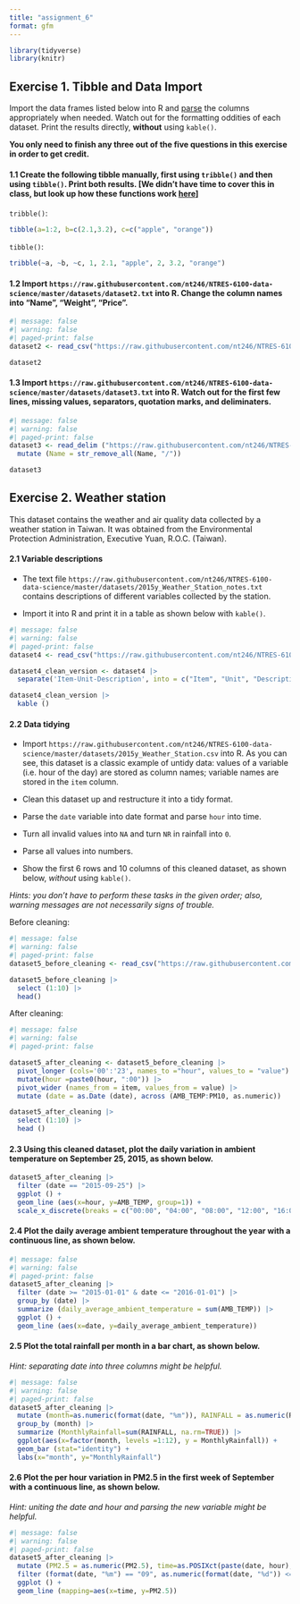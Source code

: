 ```yaml
---
title: "assignment_6"
format: gfm
---
```


```r
library(tidyverse)
library(knitr)
```

## **Exercise 1. Tibble and Data Import**

Import the data frames listed below into R and [parse](https://r4ds.had.co.nz/data-import.html#parsing-a-vector) the columns appropriately when needed. Watch out for the formatting oddities of each dataset. Print the results directly, **without** using `kable()`.

**You only need to finish any three out of the five questions in this exercise in order to get credit.**

#### **1.1 Create the following tibble manually, first using `tribble()` and then using `tibble()`. Print both results. \[We didn’t have time to cover this in class, but look up how these functions work [here](https://r4ds.had.co.nz/tibbles.html#creating-tibbles)\]**

`tribble()`:

```r
tibble(a=1:2, b=c(2.1,3.2), c=c("apple", "orange"))
```

`tibble()`:

```r
tribble(~a, ~b, ~c, 1, 2.1, "apple", 2, 3.2, "orange")
```

#### **1.2 Import `https://raw.githubusercontent.com/nt246/NTRES-6100-data-science/master/datasets/dataset2.txt` into R. Change the column names into “Name”, “Weight”, “Price”.**

```r
#| message: false
#| warning: false
#| paged-print: false
dataset2 <- read_csv("https://raw.githubusercontent.com/nt246/NTRES-6100-data-science/master/datasets/dataset2.txt", col_names = c("Name", "Weight", "Price"))

dataset2
```

#### **1.3 Import `https://raw.githubusercontent.com/nt246/NTRES-6100-data-science/master/datasets/dataset3.txt` into R. Watch out for the first few lines, missing values, separators, quotation marks, and deliminaters.**

```r
#| message: false
#| warning: false
#| paged-print: false
dataset3 <- read_delim ("https://raw.githubusercontent.com/nt246/NTRES-6100-data-science/master/datasets/dataset3.txt", delim=";", skip=3, col_names = c("Name", "Weight", "Price"), na = c("Not Available", "?")) |>
  mutate (Name = str_remove_all(Name, "/"))

dataset3
```

## **Exercise 2. Weather station**

This dataset contains the weather and air quality data collected by a weather station in Taiwan. It was obtained from the Environmental Protection Administration, Executive Yuan, R.O.C. (Taiwan).

#### **2.1 Variable descriptions**

-   The text file `https://raw.githubusercontent.com/nt246/NTRES-6100-data-science/master/datasets/2015y_Weather_Station_notes.txt` contains descriptions of different variables collected by the station.

-   Import it into R and print it in a table as shown below with `kable()`.

```r
#| message: false
#| warning: false
#| paged-print: false
dataset4 <- read_csv("https://raw.githubusercontent.com/nt246/NTRES-6100-data-science/master/datasets/2015y_Weather_Station_notes.txt")

dataset4_clean_version <- dataset4 |>
  separate('Item-Unit-Description', into = c("Item", "Unit", "Description"), sep = "-")

dataset4_clean_version |>
  kable ()
```

#### **2.2 Data tidying**

-   Import `https://raw.githubusercontent.com/nt246/NTRES-6100-data-science/master/datasets/2015y_Weather_Station.csv` into R. As you can see, this dataset is a classic example of untidy data: values of a variable (i.e. hour of the day) are stored as column names; variable names are stored in the `item` column.

-   Clean this dataset up and restructure it into a tidy format.

-   Parse the `date` variable into date format and parse `hour` into time.

-   Turn all invalid values into `NA` and turn `NR` in rainfall into `0`.

-   Parse all values into numbers.

-   Show the first 6 rows and 10 columns of this cleaned dataset, as shown below, *without* using `kable()`.

*Hints: you don’t have to perform these tasks in the given order; also, warning messages are not necessarily signs of trouble.*

Before cleaning:

```r
#| message: false
#| warning: false
#| paged-print: false
dataset5_before_cleaning <- read_csv("https://raw.githubusercontent.com/nt246/NTRES-6100-data-science/master/datasets/2015y_Weather_Station.csv", col_names = TRUE, col_types = cols(.default = "c"))

dataset5_before_cleaning |>
  select (1:10) |>
  head()
```

After cleaning:

```r
#| message: false
#| warning: false
#| paged-print: false

dataset5_after_cleaning <- dataset5_before_cleaning |>
  pivot_longer (cols='00':'23', names_to ="hour", values_to = "value") |>
  mutate(hour =paste0(hour, ":00")) |>
  pivot_wider (names_from = item, values_from = value) |>
  mutate (date = as.Date (date), across (AMB_TEMP:PM10, as.numeric))

dataset5_after_cleaning |>
  select (1:10) |>
  head ()
```

#### **2.3 Using this cleaned dataset, plot the daily variation in ambient temperature on September 25, 2015, as shown below.**

```r
dataset5_after_cleaning |>
  filter (date == "2015-09-25") |>
  ggplot () +
  geom_line (aes(x=hour, y=AMB_TEMP, group=1)) +
  scale_x_discrete(breaks = c("00:00", "04:00", "08:00", "12:00", "16:00", "20:00", "24:00"))
```

#### **2.4 Plot the daily average ambient temperature throughout the year with a continuous line, as shown below.**

```r
#| message: false
#| warning: false
#| paged-print: false
dataset5_after_cleaning |>
  filter (date >= "2015-01-01" & date <= "2016-01-01") |>
  group_by (date) |>
  summarize (daily_average_ambient_temperature = sum(AMB_TEMP)) |>
  ggplot () +
  geom_line (aes(x=date, y=daily_average_ambient_temperature))
```

#### **2.5 Plot the total rainfall per month in a bar chart, as shown below.**

*Hint: separating date into three columns might be helpful.*

```r
#| message: false
#| warning: false
#| paged-print: false
dataset5_after_cleaning |>
  mutate (month=as.numeric(format(date, "%m")), RAINFALL = as.numeric(RAINFALL)) |>
  group_by (month) |>
  summarize (MonthlyRainfall=sum(RAINFALL, na.rm=TRUE)) |>
  ggplot(aes(x=factor(month, levels =1:12), y = MonthlyRainfall)) +
  geom_bar (stat="identity") +
  labs(x="month", y="MonthlyRainfall")
```

#### **2.6 Plot the per hour variation in PM2.5 in the first week of September with a continuous line, as shown below.**

*Hint: uniting the date and hour and parsing the new variable might be helpful.*

```r
#| message: false
#| warning: false
#| paged-print: false
dataset5_after_cleaning |>
  mutate (PM2.5 = as.numeric(PM2.5), time=as.POSIXct(paste(date, hour), format= "%Y-%m-%d %H:%M")) |>
  filter (format(date, "%m") == "09", as.numeric(format(date, "%d")) <= 7) |>
  ggplot () +
  geom_line (mapping=aes(x=time, y=PM2.5))
```
